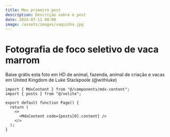 ```yaml
---
title: Meu primeiro post
description: Descrição sobre o post
date: 2024-07-11 00:00
image: /assets/images/vaquinha.jpg
---
```


# Fotografia de foco seletivo de vaca marrom

Baixe grátis esta foto em HD de animal, fazenda, animal de criação e vacas em United Kingdom de Luke Stackpoole (@withluke)

```tsx
import { MdxContent } from "@/components/mdx-content";
import { posts } from "@/velite";

export default function Page() {
  return (
    <>
      <MdxContent code={posts[0].content} />
    </>
  );
}
```
